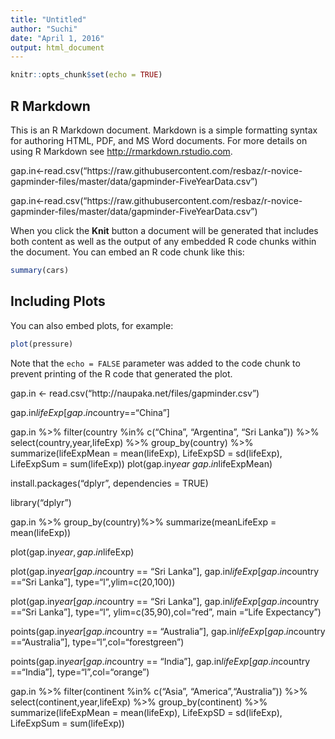 ```yaml
---
title: "Untitled"
author: "Suchi"
date: "April 1, 2016"
output: html_document
---
```


```r
knitr::opts_chunk$set(echo = TRUE)
```

## R Markdown

This is an R Markdown document. Markdown is a simple formatting syntax for authoring HTML, PDF, and MS Word documents. For more details on using R Markdown see <http://rmarkdown.rstudio.com>.

gap.in<-read.csv("https://raw.githubusercontent.com/resbaz/r-novice-gapminder-files/master/data/gapminder-FiveYearData.csv")

gap.in<-read.csv("https://raw.githubusercontent.com/resbaz/r-novice-gapminder-files/master/data/gapminder-FiveYearData.csv")

When you click the **Knit** button a document will be generated that includes both content as well as the output of any embedded R code chunks within the document. You can embed an R code chunk like this:

```r
summary(cars)
```

## Including Plots

You can also embed plots, for example:

```r
plot(pressure)
```

Note that the `echo = FALSE` parameter was added to the code chunk to prevent printing of the R code that generated the plot.

gap.in <- read.csv("http://naupaka.net/files/gapminder.csv")

gap.in$lifeExp[gap.in$country=="China"]

gap.in %>%
  filter(country %in% c("China", "Argentina", "Sri Lanka")) %>%
  select(country,year,lifeExp) %>%
  group_by(country) %>%
  summarize(lifeExpMean = mean(lifeExp), LifeExpSD = sd(lifeExp), LifeExpSum = sum(lifeExp))
  plot(gap.in$year~gap.in$lifeExpMean)
  
  install.packages("dplyr", dependencies = TRUE)

library("dplyr")

gap.in %>%
  group_by(country)%>%
  summarize(meanLifeExp = mean(lifeExp))
  
plot(gap.in$year, gap.in$lifeExp)

plot(gap.in$year[gap.in$country == "Sri Lanka"], gap.in$lifeExp[gap.in$country =="Sri Lanka"], type="l",ylim=c(20,100))

plot(gap.in$year[gap.in$country == "Sri Lanka"], gap.in$lifeExp[gap.in$country =="Sri Lanka"], type="l", ylim=c(35,90),col="red", main ="Life Expectancy")

points(gap.in$year[gap.in$country == "Australia"], gap.in$lifeExp[gap.in$country =="Australia"], type="l",col="forestgreen")

points(gap.in$year[gap.in$country == "India"], gap.in$lifeExp[gap.in$country =="India"], type="l",col="orange")

gap.in %>%
  filter(continent %in% c("Asia", "America","Australia")) %>%
  select(continent,year,lifeExp) %>%
  group_by(continent) %>%
  summarize(lifeExpMean = mean(lifeExp), LifeExpSD = sd(lifeExp), LifeExpSum = sum(lifeExp))



